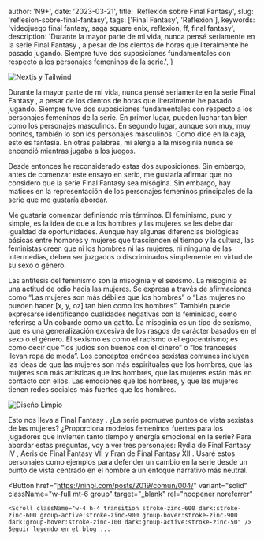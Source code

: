 

  author: 'N9+',
  date: '2023-03-21',
  title: 'Reflexión sobre Final Fantasy',
  slug: 'reflesion-sobre-final-fantasy',
  tags: ['Final Fantasy', 'Reflexion'],
  keywords:
    'videojuego final fantasy, saga square enix, reflexion, ff, final fantasy',
  description:
    'Durante la mayor parte de mi vida, nunca pensé seriamente en la serie Final Fantasy , a pesar de los cientos de horas que literalmente he pasado jugando. Siempre tuve dos suposiciones fundamentales con respecto a los personajes femeninos de la serie.',
}


<Image
  className="w-full rounded-md"
  src={coverImg}
  alt="Nextjs y Tailwind"
  placeholder="blur"
  priority
/>

Durante la mayor parte de mi vida, nunca pensé seriamente en la serie Final Fantasy , a pesar de los cientos de horas que literalmente he pasado jugando. Siempre tuve dos suposiciones fundamentales con respecto a los personajes femeninos de la serie. En primer lugar, pueden luchar tan bien como los personajes masculinos. En segundo lugar, aunque son muy, muy bonitos, también lo son los personajes masculinos. Como dice en la caja, esto es fantasía. En otras palabras, mi alergia a la misoginia nunca se encendió mientras jugaba a los juegos.

Desde entonces he reconsiderado estas dos suposiciones. Sin embargo, antes de comenzar este ensayo en serio, me gustaría afirmar que no considero que la serie Final Fantasy sea ​​misógina. Sin embargo, hay matices en la representación de los personajes femeninos principales de la serie que me gustaría abordar.

Me gustaría comenzar definiendo mis términos. El feminismo, puro y simple, es la idea de que a los hombres y las mujeres se les debe dar igualdad de oportunidades. Aunque hay algunas diferencias biológicas básicas entre hombres y mujeres que trascienden el tiempo y la cultura, las feministas creen que ni los hombres ni las mujeres, ni ninguna de las intermedias, deben ser juzgados o discriminados simplemente en virtud de su sexo o género.

Las antítesis del feminismo son la misoginia y el sexismo. La misoginia es una actitud de odio hacia las mujeres. Se expresa a través de afirmaciones como “Las mujeres son más débiles que los hombres” o “Las mujeres no pueden hacer [x, y, oz] tan bien como los hombres”. También puede expresarse identificando cualidades negativas con la feminidad, como referirse a Un cobarde como un gatito. La misoginia es un tipo de sexismo, que es una generalización excesiva de los rasgos de carácter basados ​​en el sexo o el género. El sexismo es como el racismo o el egocentrismo; es como decir que “los judíos son buenos con el dinero” o “los franceses llevan ropa de moda”. Los conceptos erróneos sexistas comunes incluyen las ideas de que las mujeres son más espirituales que los hombres, que las mujeres son más artísticas que los hombres, que las mujeres están más en contacto con ellos. Las emociones que los hombres, y que las mujeres tienen redes sociales más fuertes que los hombres.

<Image
  className="w-full rounded-md"
  src={img01}
  alt="Diseño Limpio"
  placeholder="blur"
/>

Esto nos lleva a Final Fantasy . ¿La serie promueve puntos de vista sexistas de las mujeres? ¿Proporciona modelos femeninos fuertes para los jugadores que invierten tanto tiempo y energía emocional en la serie? Para abordar estas preguntas, voy a ver tres personajes: Rydia de Final Fantasy IV , Aeris de Final Fantasy VII y Fran de Final Fantasy XII . Usaré estos personajes como ejemplos para defender un cambio en la serie desde un punto de vista centrado en el hombre a un enfoque narrativo más neutral.

<Button
    href="https://ninpl.com/posts/2019/comun/004/"
    variant="solid"
    className="w-full mt-6 group"
    target="_blank"
    rel="noopener noreferrer"
>
    <Scroll className="w-4 h-4 transition stroke-zinc-600 dark:stroke-zinc-600 group-active:stroke-zinc-900 group-hover:stroke-zinc-900 dark:group-hover:stroke-zinc-100 dark:group-active:stroke-zinc-50" />
    Seguir leyendo en el blog ...
</Button>
